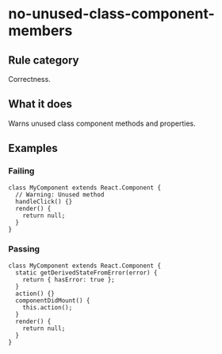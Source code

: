 # no-unused-class-component-members

## Rule category

Correctness.

## What it does

Warns unused class component methods and properties.

## Examples

### Failing

```tsx {3}
class MyComponent extends React.Component {
  // Warning: Unused method
  handleClick() {}
  render() {
    return null;
  }
}
```

### Passing

```tsx
class MyComponent extends React.Component {
  static getDerivedStateFromError(error) {
    return { hasError: true };
  }
  action() {}
  componentDidMount() {
    this.action();
  }
  render() {
    return null;
  }
}
```
